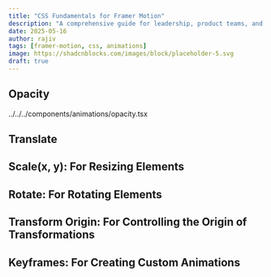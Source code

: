 ```yaml
---
title: "CSS Fundamentals for Framer Motion"
description: "A comprehensive guide for leadership, product teams, and engineers on understanding the key aspects of bringing internet products to market"
date: 2025-05-16
author: rajiv
tags: [framer-motion, css, animations]
image: https://shadcnblocks.com/images/block/placeholder-5.svg
draft: true
---
```



## Opacity

<Opacity />

<include lang="tsx" meta='title="opacity.tsx"'>
  ../../../components/animations/opacity.tsx
</include>

## Translate

<TranslateBox />

## Scale(x, y): For Resizing Elements

<Scale />

## Rotate: For Rotating Elements

<RotateBox />

## Transform Origin: For Controlling the Origin of Transformations

<TransformOriginBox />

## Keyframes: For Creating Custom Animations

<KeyframesBox />
